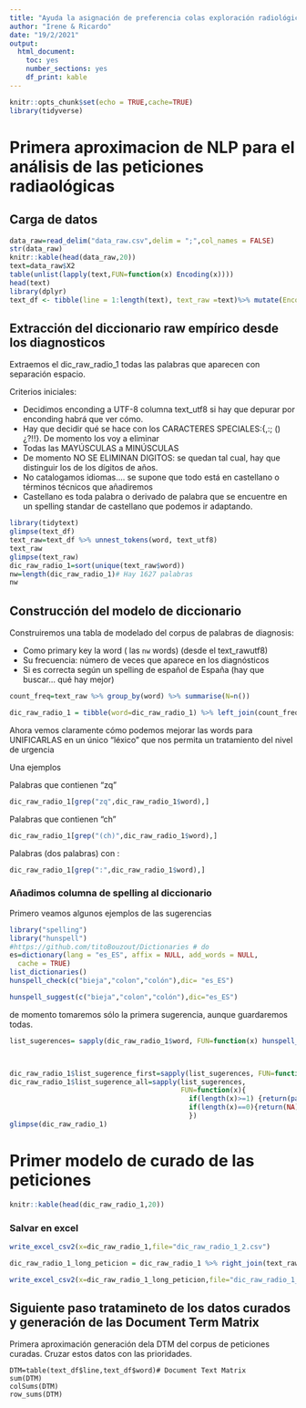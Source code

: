 ```yaml
---
title: "Ayuda la asignación de preferencia colas exploración radiológica basada en analisis textual de la petición"
author: "Irene & Ricardo"
date: "19/2/2021"
output: 
  html_document: 
    toc: yes
    number_sections: yes
    df_print: kable
---
```


```r
knitr::opts_chunk$set(echo = TRUE,cache=TRUE)
library(tidyverse)
```

# Primera aproximacion de NLP para el análisis de las peticiones radiaológicas


##  Carga de datos




```r
data_raw=read_delim("data_raw.csv",delim = ";",col_names = FALSE)
str(data_raw)
knitr::kable(head(data_raw,20))
text=data_raw$X2
table(unlist(lapply(text,FUN=function(x) Encoding(x))))
head(text)
library(dplyr)
text_df <- tibble(line = 1:length(text), text_raw =text)%>% mutate(Enconding=Encoding(text_raw),text_utf8=enc2utf8(text))
```


## Extracción del diccionario raw empírico desde los diagnosticos

Extraemos el dic_raw_radio_1 todas las palabras que aparecen  con separación   espacio. 

Criterios iniciales:

* Decidimos enconding a UTF-8  columna  text_utf8 si hay que depurar por enconding habrá que ver cómo.
* Hay que decidir qué se hace con los CARACTERES SPECIALES:{,:; () ¿?!!}. De momento los voy a eliminar 
* Todas las MAYÚSCULAS a MINÚSCULAS
* De momento NO SE ELIMINAN DIGITOS: se quedan tal cual, hay que distinguir los de los dígitos de años.
* No catalogamos idiomas....  se supone que todo está en castellano o términos técnicos que añadiremos
* Castellano es toda palabra o   derivado de palabra que se encuentre en un spelling standar de castellano que podemos ir adaptando.




```r
library(tidytext)
glimpse(text_df)
text_raw=text_df %>% unnest_tokens(word, text_utf8)
text_raw
glimpse(text_raw)
dic_raw_radio_1=sort(unique(text_raw$word))
nw=length(dic_raw_radio_1)# Hay 1627 palabras
nw
```

## Construcción del modelo de diccionario

Construiremos una tabla de modelado del corpus de palabras de diagnosis:

* Como primary key la word ( las `nw` words) (desde el text_rawutf8)
* Su frecuencia: número de veces que  aparece en los  diagnósticos
* Si es correcta  según un spelling de español  de España (hay que buscar... qué hay mejor)

```r
count_freq=text_raw %>% group_by(word) %>% summarise(N=n())

dic_raw_radio_1 = tibble(word=dic_raw_radio_1) %>% left_join(count_freq,by="word")
```


Ahora vemos claramente cómo podemos mejorar las words para UNIFICARLAS en un único "léxico" que nos permita un tratamiento del nivel de urgencia

Una ejemplos


Palabras que contienen "zq"

```r
dic_raw_radio_1[grep("zq",dic_raw_radio_1$word),]
```


Palabras que  contienen "ch"

```r
dic_raw_radio_1[grep("(ch)",dic_raw_radio_1$word),]
```


Palabras (dos palabras) con :

```r
dic_raw_radio_1[grep(":",dic_raw_radio_1$word),]
```
### Añadimos columna  de spelling al diccionario



Primero veamos algunos ejemplos de las sugerencias

```r
library("spelling")
library("hunspell")
#https://github.com/titoBouzout/Dictionaries # do
es=dictionary(lang = "es_ES", affix = NULL, add_words = NULL,
  cache = TRUE)
list_dictionaries()
hunspell_check(c("bieja","colon","colón"),dic= "es_ES")

hunspell_suggest(c("bieja","colon","colón"),dic="es_ES")
```

de momento tomaremos  sólo la primera sugerencia, aunque guardaremos todas.



```r
list_sugerences= sapply(dic_raw_radio_1$word, FUN=function(x) hunspell_suggest(x,dic="es_ES"))



dic_raw_radio_1$list_sugerence_first=sapply(list_sugerences, FUN=function(x) x[1])
dic_raw_radio_1$list_sugerence_all=sapply(list_sugerences,
                                          FUN=function(x){
                                            if(length(x)>=1) {return(paste(x,collapse=","))}
                                            if(length(x)==0){return(NA)}
                                            })
glimpse(dic_raw_radio_1)
```


# Primer modelo de curado de las peticiones



```r
knitr::kable(head(dic_raw_radio_1,20))
```


### Salvar en excel 



```r
write_excel_csv2(x=dic_raw_radio_1,file="dic_raw_radio_1_2.csv")
```


```r
dic_raw_radio_1_long_peticion = dic_raw_radio_1 %>% right_join(text_raw,by="word")

write_excel_csv2(x=dic_raw_radio_1_long_peticion,file="dic_raw_radio_1_2_long_peticion.csv")
```


## Siguiente paso tratamineto de los datos curados y generación de las Document Term Matrix


Primera aproximación generación dela DTM del corpus de peticiones curadas. Cruzar estos datos con las prioridades.

```
DTM=table(text_df$line,text_df$word)# Document Text Matrix
sum(DTM)
colSums(DTM)
row_sums(DTM)
```


